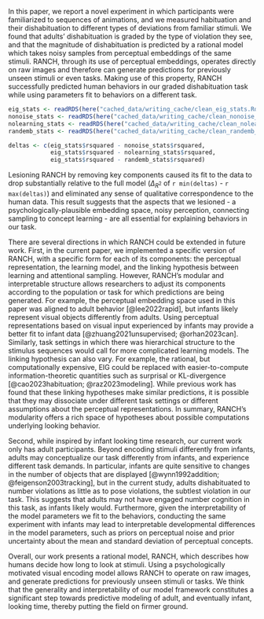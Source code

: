 In this paper, we report a novel experiment in which participants were familiarized to sequences of animations, and we measured habituation and their dishabituation to different types of deviations from familiar stimuli. We found that adults’ dishabituation is graded by the type of violation they see, and that the magnitude of dishabituation is predicted by a rational model which takes noisy samples from perceptual embeddings of the same stimuli. RANCH, through its use of perceptual embeddings, operates directly on raw images and therefore can generate predictions for previously unseen stimuli or even tasks. Making use of this property, RANCH successfully predicted human behaviors in our graded dishabituation task while using parameters fit to behaviors on a different task. 

```r
eig_stats <- readRDS(here("cached_data/writing_cache/clean_eig_stats.Rds"))%>% mutate(across(is.numeric, round, 2))
nonoise_stats <- readRDS(here("cached_data/writing_cache/clean_nonoise_stats.Rds"))%>% mutate(across(is.numeric, round, 2))
nolearning_stats <- readRDS(here("cached_data/writing_cache/clean_nolearning_stats.Rds"))%>% mutate(across(is.numeric, round, 2))
randemb_stats <- readRDS(here("cached_data/writing_cache/clean_randemb_stats.Rds"))%>% mutate(across(is.numeric, round, 2))

deltas <- c(eig_stats$rsquared - nonoise_stats$rsquared, 
            eig_stats$rsquared - nolearning_stats$rsquared, 
            eig_stats$rsquared - randemb_stats$rsquared)


```

Lesioning RANCH by removing key components caused its fit to the data to drop substantially relative to the full model ($\Delta_{R^2}$ of `r min(deltas)` - `r max(deltas)`) and eliminated any sense of qualitative correspondence to the human data. This result suggests that the aspects that we lesioned - a psychologically-plausible embedding space, noisy perception, connecting sampling to concept learning - are all essential for explaining behaviors in our task.

There are several directions in which RANCH could be extended in future work. First, in the current paper, we implemented a specific version of RANCH, with a specific form for each of its components: the perceptual representation, the learning model, and the linking hypothesis between learning and attentional sampling. However, RANCH’s modular and interpretable structure allows researchers to adjust its components according to the population or task for which predictions are being generated. For example, the perceptual embedding space used in this paper was aligned to adult behavior [@lee2022rapid], but infants likely represent visual objects differently from adults. Using perceptual representations based on visual input experienced by infants may provide a better fit to infant data [@zhuang2021unsupervised; @orhan2023can]. Similarly, task settings in which there was hierarchical structure to the stimulus sequences would call for more complicated learning models. The linking hypothesis can also vary. For example, the rational, but computationally expensive, EIG could be replaced with easier-to-compute information-theoretic quantities such as surprisal or KL-divergence [@cao2023habituation; @raz2023modeling]. While previous work has found that these linking hypotheses make similar predictions, it is possible that they may dissociate under different task settings or different assumptions about the perceptual representations. In summary, RANCH’s modularity offers a rich space of hypotheses about possible computations underlying looking behavior. 

Second, while inspired by infant looking time research, our current work only has adult participants. Beyond encoding stimuli differently from infants, adults may conceptualize our task differently from infants, and experience different task demands. In particular, infants are quite sensitive to changes in the number of objects that are displayed [@wynn1992addition; @feigenson2003tracking], but in the current study, adults dishabituated to number violations as little as to pose violations, the subtlest violation in our task. This suggests that adults may not have engaged number cognition in this task, as infants likely would. Furthermore, given the interpretability of the model parameters we fit to the behaviors, conducting the same experiment with infants may lead to interpretable developmental differences in the model parameters, such as priors on perceptual noise and prior uncertainty about the mean and standard deviation of perceptual concepts.

Overall, our work presents a rational model, RANCH, which describes how humans decide how long to look at stimuli. Using a psychologically motivated visual encoding model allows RANCH to operate on raw images, and generate predictions for previously unseen stimuli or tasks. We think that the generality and interpretability of our model framework constitutes a significant step towards predictive modeling of adult, and eventually infant, looking time, thereby putting the field on firmer ground.
